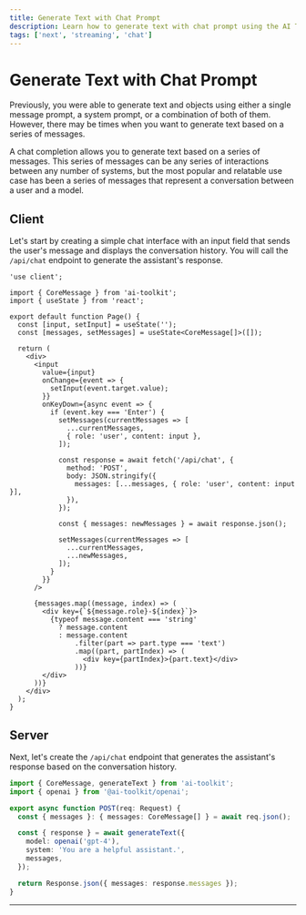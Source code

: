 ```yaml
---
title: Generate Text with Chat Prompt
description: Learn how to generate text with chat prompt using the AI TOOLKIT and Next.js
tags: ['next', 'streaming', 'chat']
---
```


# Generate Text with Chat Prompt

Previously, you were able to generate text and objects using either a single message prompt, a system prompt, or a combination of both of them. However, there may be times when you want to generate text based on a series of messages.

A chat completion allows you to generate text based on a series of messages. This series of messages can be any series of interactions between any number of systems, but the most popular and relatable use case has been a series of messages that represent a conversation between a user and a model.

<Browser>
  <ChatGeneration
    history={[
      { role: 'User', content: 'How is it going?' },
      { role: 'Assistant', content: 'All good, how may I help you?' },
    ]}
    inputMessage={{ role: 'User', content: 'Why is the sky blue?' }}
    outputMessage={{
      role: 'Assistant',
      content: 'The sky is blue because of rayleigh scattering.',
    }}
  />
</Browser>

## Client

Let's start by creating a simple chat interface with an input field that sends the user's message and displays the conversation history. You will call the `/api/chat` endpoint to generate the assistant's response.

```tsx filename='app/page.tsx'
'use client';

import { CoreMessage } from 'ai-toolkit';
import { useState } from 'react';

export default function Page() {
  const [input, setInput] = useState('');
  const [messages, setMessages] = useState<CoreMessage[]>([]);

  return (
    <div>
      <input
        value={input}
        onChange={event => {
          setInput(event.target.value);
        }}
        onKeyDown={async event => {
          if (event.key === 'Enter') {
            setMessages(currentMessages => [
              ...currentMessages,
              { role: 'user', content: input },
            ]);

            const response = await fetch('/api/chat', {
              method: 'POST',
              body: JSON.stringify({
                messages: [...messages, { role: 'user', content: input }],
              }),
            });

            const { messages: newMessages } = await response.json();

            setMessages(currentMessages => [
              ...currentMessages,
              ...newMessages,
            ]);
          }
        }}
      />

      {messages.map((message, index) => (
        <div key={`${message.role}-${index}`}>
          {typeof message.content === 'string'
            ? message.content
            : message.content
                .filter(part => part.type === 'text')
                .map((part, partIndex) => (
                  <div key={partIndex}>{part.text}</div>
                ))}
        </div>
      ))}
    </div>
  );
}
```

## Server

Next, let's create the `/api/chat` endpoint that generates the assistant's response based on the conversation history.

```typescript filename='app/api/chat/route.ts'
import { CoreMessage, generateText } from 'ai-toolkit';
import { openai } from '@ai-toolkit/openai';

export async function POST(req: Request) {
  const { messages }: { messages: CoreMessage[] } = await req.json();

  const { response } = await generateText({
    model: openai('gpt-4'),
    system: 'You are a helpful assistant.',
    messages,
  });

  return Response.json({ messages: response.messages });
}
```

---

<GithubLink link="https://github.com/khulnasoft/ai/blob/main/examples/next-openai-pages/pages/chat/generate-chat/index.tsx" />
